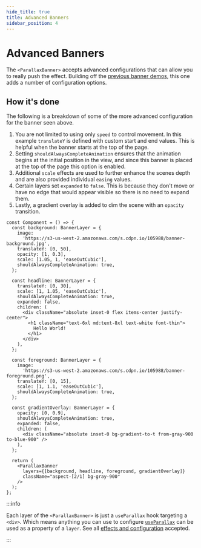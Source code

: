 ```yaml
---
hide_title: true
title: Advanced Banners
sidebar_position: 4
---
```



<AdvancedBannerTop />

# Advanced Banners

The `<ParallaxBanner>` accepts advanced configurations that can allow you to really push the effect. Building off the [previous banner demos](/docs/examples/banners), this one adds a number of configuration options.

## How it's done

The following is a breakdown of some of the more advanced configuration for the banner seen above.

1. You are not limited to using only `speed` to control movement. In this example `translateY` is defined with custom start and end values. This is helpful when the banner starts at the top of the page.
2. Setting `shouldAlwaysCompleteAnimation` ensures that the animation begins at the initial position in the view, and since this banner is placed at the top of the page this option is enabled.
3. Additional `scale` effects are used to further enhance the scenes depth and are also provided individual `easing` values.
4. Certain layers set `expanded` to `false`. This is because they don't move or have no edge that would appear visible so there is no need to expand them.
5. Lastly, a gradient overlay is added to dim the scene with an `opacity` transition.

```tsx
const Component = () => {
  const background: BannerLayer = {
    image:
      'https://s3-us-west-2.amazonaws.com/s.cdpn.io/105988/banner-background.jpg',
    translateY: [0, 50],
    opacity: [1, 0.3],
    scale: [1.05, 1, 'easeOutCubic'],
    shouldAlwaysCompleteAnimation: true,
  };

  const headline: BannerLayer = {
    translateY: [0, 30],
    scale: [1, 1.05, 'easeOutCubic'],
    shouldAlwaysCompleteAnimation: true,
    expanded: false,
    children: (
      <div className="absolute inset-0 flex items-center justify-center">
        <h1 className="text-6xl md:text-8xl text-white font-thin">
          Hello World!
        </h1>
      </div>
    ),
  };

  const foreground: BannerLayer = {
    image:
      'https://s3-us-west-2.amazonaws.com/s.cdpn.io/105988/banner-foreground.png',
    translateY: [0, 15],
    scale: [1, 1.1, 'easeOutCubic'],
    shouldAlwaysCompleteAnimation: true,
  };

  const gradientOverlay: BannerLayer = {
    opacity: [0, 0.9],
    shouldAlwaysCompleteAnimation: true,
    expanded: false,
    children: (
      <div className="absolute inset-0 bg-gradient-to-t from-gray-900 to-blue-900" />
    ),
  };

  return (
    <ParallaxBanner
      layers={[background, headline, foreground, gradientOverlay]}
      className="aspect-[2/1] bg-gray-900"
    />
  );
};
```

:::info

Each layer of the `<ParallaxBanner>` is just a `useParallax` hook targeting a `<div>`. Which means anything you can use to configure [`useParallax`](/docs/usage/hooks/use-parallax) can be used as a property of a `layer`. See all [effects and configuration](/docs/usage/parallax-props) accepted.

:::
